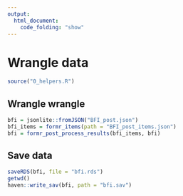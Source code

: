 ```yaml
---
output:
  html_document:
    code_folding: "show"
---
```


# Wrangle data {.tabset .tabset-sticky}

```r
source("0_helpers.R")
```

## Wrangle wrangle

```r
bfi = jsonlite::fromJSON("BFI_post.json")
bfi_items = formr_items(path = "BFI_post_items.json")
bfi = formr_post_process_results(bfi_items, bfi)
```

## Save data
```r
saveRDS(bfi, file = "bfi.rds")
getwd()
haven::write_sav(bfi, path = "bfi.sav")
```

